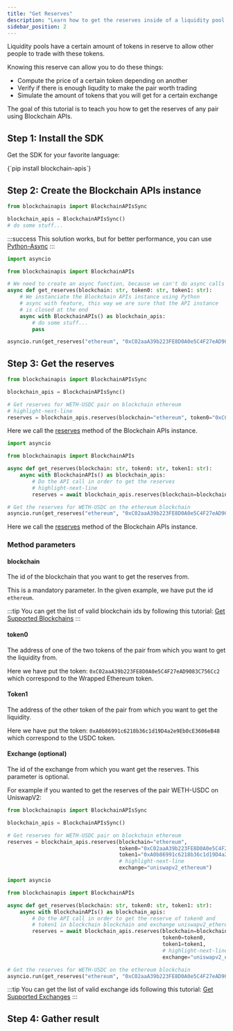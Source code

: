 ```yaml
---
title: "Get Reserves"
description: "Learn how to get the reserves inside of a liquidity pool the fastest way possible"
sidebar_position: 2
---
```


Liquidity pools have a certain amount of tokens in reserve to allow other people to trade with
these tokens.

Knowing this reserve can allow you to do these things:
- Compute the price of a certain token depending on another
- Verify if there is enough liqudity to make the pair worth trading
- Simulate the amount of tokens that you will get for a certain exchange

The goal of this tutorial is to teach you how to get the reserves of any pair using Blockchain APIs.

## Step 1: Install the SDK

Get the SDK for your favorite language:


<Tabs groupId="programming-language" queryString>
    <TabItem value="python" label="Python" default>
        <CodeBlock language="shell">
            {`pip install blockchain-apis`}
        </CodeBlock>
    </TabItem>
</Tabs>

## Step 2: Create the Blockchain APIs instance

<Tabs groupId="programming-language" queryString>
<TabItem value="python" label="Python">

```py showLineNumbers
from blockchainapis import BlockchainAPIsSync

blockchain_apis = BlockchainAPIsSync()
# do some stuff...
```
:::success
This solution works, but for better performance, you can use [Python-Async](?programming-language=async-python#step-2-create-the-instance)
:::

</TabItem>
<TabItem value="async-python" label="Python-Async">

```py showLineNumbers
import asyncio

from blockchainapis import BlockchainAPIs

# We need to create an async function, because we can't do async calls in main Python thread.
async def get_reserves(blockchain: str, token0: str, token1: str):
    # We instanciate the Blockchain APIs instance using Python
    # async with feature, this way we are sure that the API instance
    # is closed at the end
    async with BlockchainAPIs() as blockchain_apis:
        # do some stuff...
        pass

asyncio.run(get_reserves("ethereum", "0xC02aaA39b223FE8D0A0e5C4F27eAD9083C756Cc2", "0xA0b86991c6218b36c1d19D4a2e9Eb0cE3606eB48"))
```

</TabItem>
</Tabs>

## Step 3: Get the reserves

<Tabs groupId="programming-language" queryString>
<TabItem value="python" label="Python">

```py showLineNumbers
from blockchainapis import BlockchainAPIsSync

blockchain_apis = BlockchainAPIsSync()

# Get reserves for WETH-USDC pair on blockchain ethereum
# highlight-next-line
reserves = blockchain_apis.reserves(blockchain="ethereum", token0="0xC02aaA39b223FE8D0A0e5C4F27eAD9083C756Cc2", token1="0xA0b86991c6218b36c1d19D4a2e9Eb0cE3606eB48")
```

Here we call the <a href="/docs/python-sdk/blockchain-apis-sync/reserves" target="_blank">reserves</a> method of the Blockchain APIs instance.

</TabItem>
<TabItem value="async-python" label="Python-Async">

```py showLineNumbers
import asyncio

from blockchainapis import BlockchainAPIs

async def get_reserves(blockchain: str, token0: str, token1: str):
    async with BlockchainAPIs() as blockchain_apis:
        # Do the API call in order to get the reserves
        # highlight-next-line
        reserves = await blockchain_apis.reserves(blockchain=blockchain, token0=token0, token1=token1)

# Get the reserves for WETH-USDC on the ethereum blockchain
asyncio.run(get_reserves("ethereum", "0xC02aaA39b223FE8D0A0e5C4F27eAD9083C756Cc2", "0xA0b86991c6218b36c1d19D4a2e9Eb0cE3606eB48"))
```

Here we call the <a href="/docs/python-sdk/blockchain-apis/reserves" target="_blank">reserves</a> method of the Blockchain APIs instance.

</TabItem>
</Tabs>

### Method parameters

#### blockchain

The id of the blockchain that you want to get the reserves from.

This is a mandatory parameter. In the given example, we have put the id `ethereum`.

:::tip
You can get the list of valid blockchain ids by following this tutorial: [Get Supported Blockchains](/docs/tutorial/blockchains/get-supported-blockchains)
:::

#### token0

The address of one of the two tokens of the pair from which you want to get the liquidity from.

Here we have put the token: `0xC02aaA39b223FE8D0A0e5C4F27eAD9083C756Cc2` which correspond
to the Wrapped Ethereum token.

#### Token1

The address of the other token of the pair from which you want to get the liquidity.

Here we have put the token: `0xA0b86991c6218b36c1d19D4a2e9Eb0cE3606eB48` which correspond
to the USDC token.

#### Exchange (optional)

The id of the exchange from which you want get the reserves. This parameter is optional.

For example if you wanted to get the reserves of the pair WETH-USDC on UniswapV2:

<Tabs groupId="programming-language" queryString>
<TabItem value="python" label="Python">

```py showLineNumbers
from blockchainapis import BlockchainAPIsSync

blockchain_apis = BlockchainAPIsSync()

# Get reserves for WETH-USDC pair on blockchain ethereum
reserves = blockchain_apis.reserves(blockchain="ethereum",
                                    token0="0xC02aaA39b223FE8D0A0e5C4F27eAD9083C756Cc2",
                                    token1="0xA0b86991c6218b36c1d19D4a2e9Eb0cE3606eB48",
                                    # highlight-next-line
                                    exchange="uniswapv2_ethereum")
```

</TabItem>
<TabItem value="async-python" label="Python-Async">

```py showLineNumbers
import asyncio

from blockchainapis import BlockchainAPIs

async def get_reserves(blockchain: str, token0: str, token1: str):
    async with BlockchainAPIs() as blockchain_apis:
        # Do the API call in order to get the reserve of token0 and
        # token1 in blockchain blockchain and exchange uniswapv2_ethereum
        reserves = await blockchain_apis.reserves(blockchain=blockchain,
                                                  token0=token0,
                                                  token1=token1,
                                                  # highlight-next-line
                                                  exchange="uniswapv2_ethereum")

# Get the reserves for WETH-USDC on the ethereum blockchain
asyncio.run(get_reserves("ethereum", "0xC02aaA39b223FE8D0A0e5C4F27eAD9083C756Cc2", "0xA0b86991c6218b36c1d19D4a2e9Eb0cE3606eB48"))
```

</TabItem>
</Tabs>

:::tip
You can get the list of valid exchange ids following this tutorial: [Get Supported Exchanges](/docs/tutorial/blockchains/get-supported-exchanges)
:::

## Step 4: Gather result


